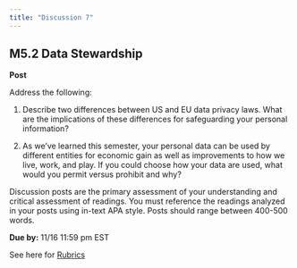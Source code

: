 ```yaml
---
title: "Discussion 7"
---
```


## M5.2 Data Stewardship

**Post**

Address the following:

1.  Describe two differences between US and EU data privacy laws. What are the implications of these differences for safeguarding your personal information?

2.  As we've learned this semester, your personal data can be used by different entities for economic gain as well as improvements to how we live, work, and play. If you could choose how your data are used, what would you permit versus prohibit and why?

Discussion posts are the primary assessment of your understanding and critical assessment of readings. You must reference the readings analyzed in your posts using in-text APA style. Posts should range between 400-500 words.

**Due by:** 11/16 11:59 pm EST

See here for [Rubrics](/resources/rubrics-discussion.qmd)
